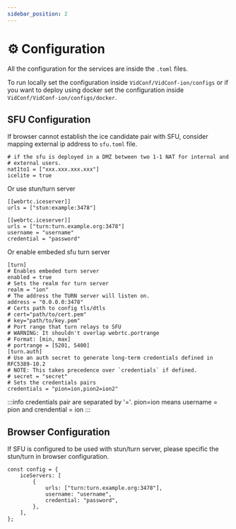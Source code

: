 ```yaml
---
sidebar_position: 2
---
```


# ⚙️ Configuration

All the configuration for the services are inside the `.toml` files.

To run locally set the configuration inside `VidConf/VidConf-ion/configs` or
if you want to deploy using docker set the configuration inside `VidConf/VidConf-ion/configs/docker`.

## SFU Configuration

If browser cannot establish the ice candidate pair with SFU, consider mapping external ip address to `sfu.toml` file.

```
# if the sfu is deployed in a DMZ between two 1-1 NAT for internal and
# external users.
nat1to1 = ["xxx.xxx.xxx.xxx"]
icelite = true
```

Or use stun/turn server

```
[[webrtc.iceserver]]
urls = ["stun:example:3478"]

[[webrtc.iceserver]]
urls = ["turn:turn.example.org:3478"]
username = "username"
credential = "password"
```

Or enable embeded sfu turn server

```
[turn]
# Enables embeded turn server
enabled = true
# Sets the realm for turn server
realm = "ion"
# The address the TURN server will listen on.
address = "0.0.0.0:3478"
# Certs path to config tls/dtls
# cert="path/to/cert.pem"
# key="path/to/key.pem"
# Port range that turn relays to SFU
# WARNING: It shouldn't overlap webrtc.portrange
# Format: [min, max]
# portrange = [5201, 5400]
[turn.auth]
# Use an auth secret to generate long-term credentials defined in RFC5389-10.2
# NOTE: This takes precedence over `credentials` if defined.
# secret = "secret"
# Sets the credentials pairs
credentials = "pion=ion,pion2=ion2"
```

:::info
credentials pair are separated by '='. pion=ion means username = pion and crendential = ion
:::

## Browser Configuration

If SFU is configured to be used with stun/turn server, please specific the stun/turn in browser configuration.

```tsx
const config = {
    iceServers: [
        {
            urls: ["turn:turn.example.org:3478"],
            username: "username",
            credential: "password",
        },
    ],
};
```
